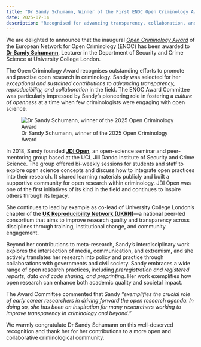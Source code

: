 ```yaml
---
title: "Dr Sandy Schumann, Winner of the First ENOC Open Criminology Award"
date: 2025-07-14
description: "Recognised for advancing transparency, collaboration, and open science in criminology"
---
```


We are delighted to announce that the inaugural [*Open Criminology Award*](https://esc-enoc.github.io/open-crim-award.html) of the European Network for Open Criminology (ENOC) has been awarded to [**Dr Sandy Schumann**](https://sandyschumann.github.io/), Lecturer in the Department of Security and Crime Science at University College London.

The Open Criminology Award recognises outstanding efforts to promote and practise open research in criminology. Sandy was selected for her *exceptional and sustained contributions to advancing transparency, reproducibility, and collaboration* in the field. The ENOC Award Committee was particularly impressed by Sandy’s pioneering role in fostering a *culture of openness* at a time when few criminologists were engaging with open science.

![Dr Sandy Schumann, winner of the 2025 Open Criminology Award](sandy.png)

In 2018, Sandy founded [**JDI Open**](https://jdiopen.github.io/), an open-science seminar and peer-mentoring group based at the UCL Jill Dando Institute of Security and Crime Science. The group offered bi-weekly sessions for students and staff to explore open science concepts and discuss how to integrate open practices into their research. It shared learning materials publicly and built a supportive community for open research within criminology. JDI Open was one of the first initiatives of its kind in the field and continues to inspire others through its legacy. 

She continues to lead by example as co-lead of University College London’s chapter of the [**UK Reproducibility Network (UKRN)**](https://www.ukrn.org/)—a national peer-led consortium that aims to improve research quality and transparency across disciplines through training, institutional change, and community engagement.

Beyond her contributions to meta-research, Sandy’s interdisciplinary work explores the intersection of media, communication, and extremism, and she actively translates her research into policy and practice through collaborations with governments and civil society. Sandy embraces a wide range of open research practices, including *preregistration and registered reports, data and code sharing, and preprinting*. Her work exemplifies how open research can enhance both academic quality and societal impact.

The Award Committee commented that Sandy *“exemplifies the crucial role of early career researchers in driving forward the open research agenda. In doing so, she has been an inspiration for many researchers working to improve transparency in criminology and beyond.”*

We warmly congratulate Dr Sandy Schumann on this well-deserved recognition and thank her for her contributions to a more open and collaborative criminological community.

